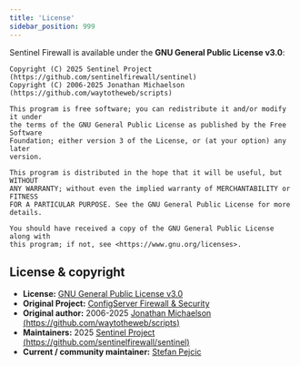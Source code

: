 ```yaml
---
title: 'License'
sidebar_position: 999
---
```

Sentinel Firewall is available under the **GNU General Public License v3.0**:

```
Copyright (C) 2025 Sentinel Project (https://github.com/sentinelfirewall/sentinel)
Copyright (C) 2006-2025 Jonathan Michaelson (https://github.com/waytotheweb/scripts)

This program is free software; you can redistribute it and/or modify it under
the terms of the GNU General Public License as published by the Free Software
Foundation; either version 3 of the License, or (at your option) any later
version.

This program is distributed in the hope that it will be useful, but WITHOUT
ANY WARRANTY; without even the implied warranty of MERCHANTABILITY or FITNESS
FOR A PARTICULAR PURPOSE. See the GNU General Public License for more
details.

You should have received a copy of the GNU General Public License along with
this program; if not, see <https://www.gnu.org/licenses>.
```


## License & copyright

- **License:** [GNU General Public License v3.0](https://github.com/waytotheweb/scripts/blob/main/LICENSE.txt)
- **Original Project:** [ConfigServer Firewall & Security](https://web.archive.org/web/20250801021005/https://configserver.com/configserver-security-and-firewall/)
- **Original author:** 2006-2025 [Jonathan Michaelson (https://github.com/waytotheweb/scripts)](https://github.com/waytotheweb/scripts)
- **Maintainers:** 2025 [Sentinel Project (https://github.com/sentinelfirewall/sentinel)](https://github.com/sentinelfirewall/sentinel)
- **Current / community maintainer:** [Stefan Pejcic](https://github.com/stefanpejcic/)
